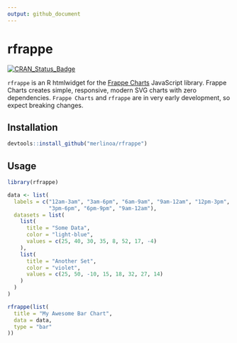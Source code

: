```yaml
---
output: github_document
---
```


<!-- README.md is generated from README.Rmd. Please edit that file -->

# rfrappe

[![CRAN_Status_Badge](http://www.r-pkg.org/badges/version/pkgdown)](https://cran.r-project.org/package=rfrappe)

`rfrappe` is an R htmlwidget for the [Frappe Charts](https://github.com/frappe/charts) JavaScript library.  Frappe Charts creates simple, responsive, modern SVG charts with zero dependencies.  `Frappe Charts` and `rfrappe` are in very early development, so expect breaking changes. 

## Installation

```r
devtools::install_github("merlinoa/rfrappe")
```

## Usage

```r
library(rfrappe)

data <- list(
  labels = c("12am-3am", "3am-6pm", "6am-9am", "9am-12am", "12pm-3pm", 
             "3pm-6pm", "6pm-9pm", "9am-12am"),
  datasets = list(
    list(
      title = "Some Data",
      color = "light-blue",
      values = c(25, 40, 30, 35, 8, 52, 17, -4)
    ),
    list(
      title = "Another Set",
      color = "violet",
      values = c(25, 50, -10, 15, 18, 32, 27, 14)
    )
  )
)

rfrappe(list(
  title = "My Awesome Bar Chart",
  data = data,
  type = "bar"
))
```

